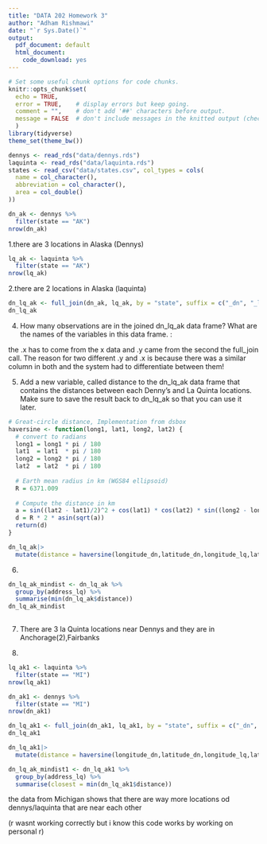 ```yaml
---
title: "DATA 202 Homework 3"
author: "Adham Rishmawi"
date: "`r Sys.Date()`"
output:
  pdf_document: default
  html_document:
    code_download: yes
---
```


```r
# Set some useful chunk options for code chunks.
knitr::opts_chunk$set(
  echo = TRUE,
  error = TRUE,    # display errors but keep going.
  comment = "",    # don't add '##' characters before output.
  message = FALSE  # don't include messages in the knitted output (check them in RStudio)
  )
library(tidyverse)
theme_set(theme_bw())
```


```r
dennys <- read_rds("data/dennys.rds")
laquinta <- read_rds("data/laquinta.rds")
states <- read_csv("data/states.csv", col_types = cols(
  name = col_character(),
  abbreviation = col_character(),
  area = col_double()
))
```


```r
dn_ak <- dennys %>%
  filter(state == "AK")
nrow(dn_ak)
```
1.there are 3 locations in Alaska (Dennys)

```r
lq_ak <- laquinta %>%
  filter(state == "AK")
nrow(lq_ak)
```
2.there are 2 locations in Alaska (laquinta)

```r
dn_lq_ak <- full_join(dn_ak, lq_ak, by = "state", suffix = c("_dn", "_lq"))
dn_lq_ak
```

4. How many observations are in the joined dn_lq_ak data frame? What are the names of the variables in this data frame. :

the .x has to come from the x data and .y came from the second the full_join call. The reason for two different .y and .x is because there was a similar column in both and the system had to differentiate between them!

5. Add a new variable, called distance to the dn_lq_ak data frame that contains the distances between each Denny’s and La Quinta locations. Make sure to save the result back to dn_lq_ak so that you can use it later.
```r
# Great-circle distance, Implementation from dsbox
haversine <- function(long1, lat1, long2, lat2) {
  # convert to radians
  long1 = long1 * pi / 180
  lat1  = lat1  * pi / 180
  long2 = long2 * pi / 180
  lat2  = lat2  * pi / 180
  
  # Earth mean radius in km (WGS84 ellipsoid)
  R = 6371.009
  
  # Compute the distance in km
  a = sin((lat2 - lat1)/2)^2 + cos(lat1) * cos(lat2) * sin((long2 - long1)/2)^2
  d = R * 2 * asin(sqrt(a))
  return(d)
}
```

```r
dn_lq_ak|>
  mutate(distance = haversine(longitude_dn,latitude_dn,longitude_lq,latitude_lq))
```



6.
```r
dn_lq_ak_mindist <- dn_lq_ak %>%
  group_by(address_lq) %>%
  summarise(min(dn_lq_ak$distance))
dn_lq_ak_mindist
  
```
7. There are 3 la Quinta locations near Dennys and they are in Anchorage(2),Fairbanks

8.
```r
lq_ak1 <- laquinta %>%
  filter(state == "MI")
nrow(lq_ak1)
```

```r
dn_ak1 <- dennys %>%
  filter(state == "MI")
nrow(dn_ak1)
```
```r
dn_lq_ak1 <- full_join(dn_ak1, lq_ak1, by = "state", suffix = c("_dn", "_lq"))
dn_lq_ak1
```
```r
dn_lq_ak1|>
  mutate(distance = haversine(longitude_dn,latitude_dn,longitude_lq,latitude_lq))
```

```r
dn_lq_ak_mindist1 <- dn_lq_ak1 %>%
  group_by(address_lq) %>%
  summarise(closest = min(dn_lq_ak1$distance))
```
the data from Michigan shows that there are way more locations od dennys/laquinta that are near each other

(r wasnt working correctly but i know this code works by working on personal r)
